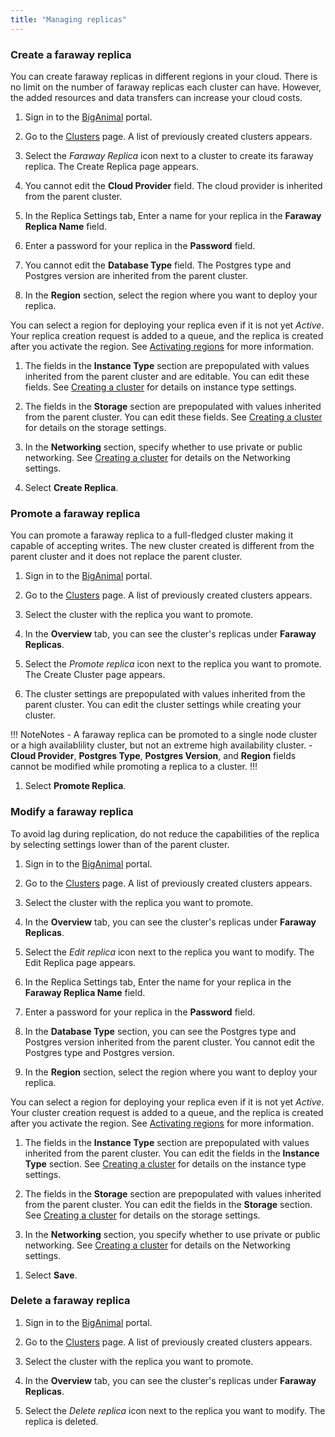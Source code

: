 ```yaml
---
title: "Managing replicas"
---
```


### Create a faraway replica

You can create faraway replicas in different regions in your cloud. There is no limit on the number of faraway replicas each cluster can have. However, the added resources and data transfers can increase your cloud costs.

1. Sign in to the [BigAnimal](https://portal.biganimal.com/) portal.

1. Go to the [Clusters](https://portal.biganimal.com/clusters) page. A list of previously created clusters appears.

1. Select the *Faraway Replica* icon next to a cluster to create its faraway replica. The Create Replica page appears.

1. You cannot edit the **Cloud Provider** field. The cloud provider is inherited from the parent cluster. 

1. In the Replica Settings tab, Enter a name for your replica in the **Faraway Replica Name** field.

1. Enter a password for your replica in the **Password** field.

1. You cannot edit the **Database Type** field. The Postgres type and Postgres version are inherited from the parent cluster.  

1. In the **Region** section, select the region where you want to deploy your replica.

 You can select a region for deploying your replica even if it is not yet *Active*. Your replica creation request is added to a queue, and the replica is created after you activate the region. See [Activating regions](/biganimal/latest/getting_started/activating_regions) for more information.
 
1.  The fields in the **Instance Type** section are prepopulated with values inherited from the parent cluster and are editable. You can edit these fields. See [Creating a cluster](/biganimal/latest/getting_started/creating_a_cluster/) for details on instance type settings.

1.  The fields in the **Storage** section are prepopulated with values inherited from the parent cluster. You can edit these fields. See [Creating a cluster](/biganimal/latest/getting_started/creating_a_cluster/) for details on the storage settings.
 
1.  In the **Networking** section, specify whether to use private or public networking. See [Creating a cluster](/biganimal/latest/getting_started/creating_a_cluster/) for details on the Networking settings.

1. Select **Create Replica**. 


### Promote a faraway replica

You can promote a faraway replica to a full-fledged cluster making it capable of accepting writes. The new cluster created is different from the parent cluster and it does not replace the parent cluster.

1. Sign in to the [BigAnimal](https://portal.biganimal.com/) portal.

1. Go to the [Clusters](https://portal.biganimal.com/clusters) page. A list of previously created clusters appears.

1. Select the cluster with the replica you want to promote.

1. In the **Overview** tab, you can see the cluster's replicas under **Faraway Replicas**.

1. Select the *Promote replica* icon next to the replica you want to promote. The Create Cluster page appears. 

1. The cluster settings are prepopulated with values inherited from the parent cluster. You can edit the cluster settings while creating your cluster. 

 !!! NoteNotes
     - A faraway replica can be promoted to a single node cluster or a high availablility cluster, but not an extreme high availability cluster. 
     - **Cloud Provider**, **Postgres Type**, **Postgres Version**, and **Region** fields cannot be modified while promoting a replica to a cluster.
     !!!

1. Select **Promote Replica**. 
 

### Modify a faraway replica

To avoid lag during replication, do not reduce the capabilities of the replica by selecting settings lower than of the parent cluster.

1. Sign in to the [BigAnimal](https://portal.biganimal.com/) portal.

1. Go to the [Clusters](https://portal.biganimal.com/clusters) page. A list of previously created clusters appears.

1. Select the cluster with the replica you want to promote.

1. In the **Overview** tab, you can see the cluster's replicas under **Faraway Replicas**.

1. Select the *Edit replica* icon next to the replica you want to modify. The Edit Replica page appears. 

1. In the Replica Settings tab, Enter the name for your replica in the **Faraway Replica Name** field.

1.  Enter a password for your replica in the **Password** field.

1.  In the **Database Type** section, you can see the Postgres type and Postgres version inherited from the parent cluster. You cannot edit the Postgres type and Postgres version. 

1.  In the **Region** section, select the region where you want to deploy your replica.

 You can select a region for deploying your replica even if it is not yet *Active*. Your cluster creation request is added to a queue, and the replica is created after you activate the region. See [Activating regions](/biganimal/latest/getting_started/activating_regions) for more information.
 
1.  The fields in the **Instance Type** section are prepopulated with values inherited from the parent cluster. You can edit the fields in the **Instance Type** section. See [Creating a cluster](/biganimal/latest/getting_started/creating_a_cluster/) for details on the instance type settings.

1.  The fields in the **Storage** section are prepopulated with values inherited from the parent cluster. You can edit the fields in the **Storage** section. See [Creating a cluster](/biganimal/latest/getting_started/creating_a_cluster/) for details on the storage settings.
 
1.  In the **Networking** section, you specify whether to use private or public networking. See [Creating a cluster](/biganimal/latest/getting_started/creating_a_cluster/) for details on the Networking settings.
<!-- not sure if this section is editable -->

1. Select **Save**. 

### Delete a faraway replica

1. Sign in to the [BigAnimal](https://portal.biganimal.com/) portal.

1. Go to the [Clusters](https://portal.biganimal.com/clusters) page. A list of previously created clusters appears.

1. Select the cluster with the replica you want to promote.

1. In the **Overview** tab, you can see the cluster's replicas under **Faraway Replicas**. 

1. Select the *Delete replica* icon next to the replica you want to modify. The replica is deleted.

